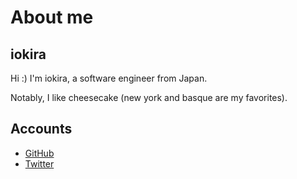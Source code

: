 # About me

## iokira

Hi :) I'm iokira, a software engineer from Japan.

Notably, I like cheesecake (new york and basque are my favorites).

## Accounts

-   [GitHub](https://github.com/iokira)
-   [Twitter](https://twitter.com/iokira_jp)
